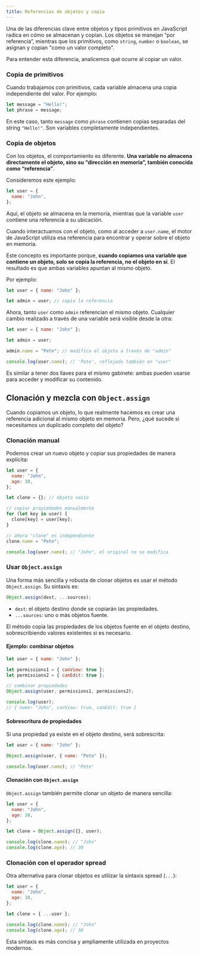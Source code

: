 ```yaml
---
title: Referencias de objetos y copia
---
```


Una de las diferencias clave entre objetos y tipos primitivos en JavaScript radica en cómo se almacenan y copian. Los objetos se manejan “por referencia”, mientras que los primitivos, como `string`, `number` o `boolean`, se asignan y copian "como un valor completo".

Para entender esta diferencia, analicemos qué ocurre al copiar un valor.

### Copia de primitivos

Cuando trabajamos con primitivos, cada variable almacena una copia independiente del valor. Por ejemplo:

```js
let message = "Hello!";
let phrase = message;
```

En este caso, tanto `message` como `phrase` contienen copias separadas del string `"Hello!"`. Son variables completamente independientes.

### Copia de objetos

Con los objetos, el comportamiento es diferente. **Una variable no almacena directamente el objeto, sino su “dirección en memoria”, también conocida como “referencia”**.

Consideremos este ejemplo:

```js
let user = {
  name: "John",
};
```

Aquí, el objeto se almacena en la memoria, mientras que la variable `user` contiene una referencia a su ubicación.

Cuando interactuamos con el objeto, como al acceder a `user.name`, el motor de JavaScript utiliza esa referencia para encontrar y operar sobre el objeto en memoria.

Este concepto es importante porque, **cuando copiamos una variable que contiene un objeto, solo se copia la referencia, no el objeto en sí**. El resultado es que ambas variables apuntan al mismo objeto.

Por ejemplo:

```js
let user = { name: "John" };

let admin = user; // copia la referencia
```

Ahora, tanto `user` como `admin` referencian el mismo objeto. Cualquier cambio realizado a través de una variable será visible desde la otra:

```js
let user = { name: "John" };

let admin = user;

admin.name = "Pete"; // modifica el objeto a través de "admin"

console.log(user.name); // 'Pete', reflejado también en "user"
```

Es similar a tener dos llaves para el mismo gabinete: ambas pueden usarse para acceder y modificar su contenido.

## Clonación y mezcla con `Object.assign`

Cuando copiamos un objeto, lo que realmente hacemos es crear una referencia adicional al mismo objeto en memoria. Pero, ¿qué sucede si necesitamos un duplicado completo del objeto?

### Clonación manual

Podemos crear un nuevo objeto y copiar sus propiedades de manera explícita:

```js
let user = {
  name: "John",
  age: 30,
};

let clone = {}; // objeto vacío

// copiar propiedades manualmente
for (let key in user) {
  clone[key] = user[key];
}

// ahora "clone" es independiente
clone.name = "Pete";

console.log(user.name); // "John", el original no se modifica
```

### Usar `Object.assign`

Una forma más sencilla y robusta de clonar objetos es usar el método `Object.assign`. Su sintaxis es:

```js
Object.assign(dest, ...sources);
```

- `dest`: el objeto destino donde se copiarán las propiedades.
- `...sources`: uno o más objetos fuente.

El método copia las propiedades de los objetos fuente en el objeto destino, sobrescribiendo valores existentes si es necesario.

#### Ejemplo: combinar objetos

```js
let user = { name: "John" };

let permissions1 = { canView: true };
let permissions2 = { canEdit: true };

// combinar propiedades
Object.assign(user, permissions1, permissions2);

console.log(user);
// { name: "John", canView: true, canEdit: true }
```

#### Sobrescritura de propiedades

Si una propiedad ya existe en el objeto destino, será sobrescrita:

```js
let user = { name: "John" };

Object.assign(user, { name: "Pete" });

console.log(user.name); // "Pete"
```

#### Clonación con `Object.assign`

`Object.assign` también permite clonar un objeto de manera sencilla:

```js
let user = {
  name: "John",
  age: 30,
};

let clone = Object.assign({}, user);

console.log(clone.name); // "John"
console.log(clone.age); // 30
```

### Clonación con el operador spread

Otra alternativa para clonar objetos es utilizar la sintaxis spread (`...`):

```js
let user = {
  name: "John",
  age: 30,
};

let clone = { ...user };

console.log(clone.name); // "John"
console.log(clone.age); // 30
```

Esta sintaxis es más concisa y ampliamente utilizada en proyectos modernos.

